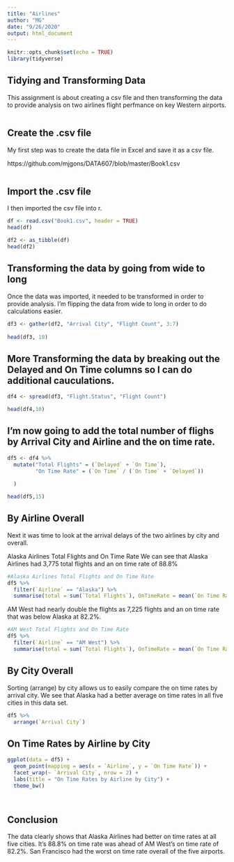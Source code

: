 ```yaml
---
title: "Airlines"
author: "MG"
date: "9/26/2020"
output: html_document
---
```


```r
knitr::opts_chunk$set(echo = TRUE)
library(tidyverse)
```


## Tidying and Transforming Data
This assignment is about creating a csv file and then transforming the data to provide analysis on two airlines flight perfmance on key Western airports.

```r

```



## Create the .csv file

My first step was to create the data file in Excel and save it as a csv file.

https://github.com/mjgons/DATA607/blob/master/Book1.csv


```r

```
## Import the .csv file

I then imported the csv file into r.

```r
df <- read.csv("Book1.csv", header = TRUE)
head(df)

df2 <- as_tibble(df)
head(df2)

```
## Transforming the data by going from wide to long

Once the data was imported, it needed to be transformed in order to provide analysis.
I'm flipping the data from wide to long in order to do calculations easier.

```r
df3 <- gather(df2, "Arrival City", "Flight Count", 3:7)
  
head(df3, 10)

```
## More Transforming the data by breaking out the Delayed and On Time columns so I can do additional cauculations.



```r
df4 <- spread(df3, "Flight.Status", "Flight Count")

head(df4,10)
```


## I'm now going to add the total number of flighs by Arrival City and Airline and the on time rate.

```r

df5 <- df4 %>%
  mutate("Total Flights" = (`Delayed` + `On Time`),
         "On Time Rate" = (`On Time` / (`On Time` + `Delayed`))
    
  )

head(df5,15)

```


## By Airline Overall

Next it was time to look at the arrival delays of the two airlines by city and overall.  


Alaska Airlines Total Flights and On Time Rate
We can see that Alaska Airlines had 3,775 total flights and an on time rate of 88.8%
```r
#Alaska Airlines Total Flights and On Time Rate
df5 %>%
  filter(`Airline` == "Alaska") %>%
  summarise(total = sum(`Total Flights`), OnTimeRate = mean(`On Time Rate`))

```

AM West had nearly double the flights as 7,225 flights and an on time rate that was below Alaska at 82.2%.

```r
#AM West Total Flights and On Time Rate
df5 %>%
  filter(`Airline` == "AM West") %>%
  summarise(total = sum(`Total Flights`), OnTimeRate = mean(`On Time Rate`))
```
## By City Overall

Sorting (arrange) by city allows us to easily compare the on time rates by arrival city.  We see that Alaska had a better average on time rates in all five cities in this data set.  

```r

df5 %>%
  arrange(`Arrival City`)

```

## On Time Rates by Airline by City

```r

ggplot(data = df5) + 
  geom_point(mapping = aes(x = `Airline`, y = `On Time Rate`)) + 
  facet_wrap(~ `Arrival City`, nrow = 2) +
  labs(title = "On Time Rates by Airline by City") +
  theme_bw()




```





## Conclusion

The data clearly shows that Alaska Airlines had better on time rates at all five cities.  It's 88.8% on time rate was ahead of AM West's on time rate of 82.2%.  San Francisco had the worst on time rate overall of the five airports.   

```r

```